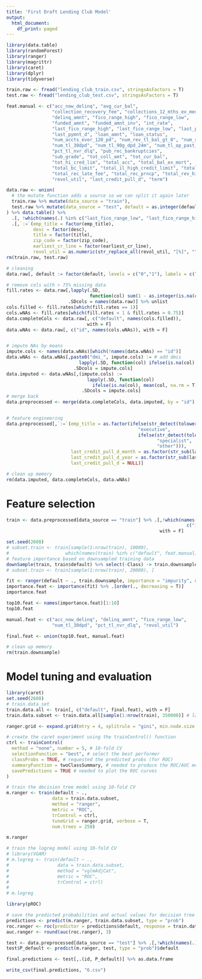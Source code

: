 ```yaml
---
title: 'First Draft Lending Club Model'
output:
  html_document:
    df_print: paged
---
```


```r
library(data.table)
library(randomForest)
library(ranger)
library(magrittr)
library(caret)
library(dplyr)
library(tidyverse)

train.raw <- fread("lending_club_train.csv", stringsAsFactors = T)
test.raw <- fread("lending_club_test.csv", stringsAsFactors = T)


```
```r
feat.manual <- c("acc_now_delinq", "avg_cur_bal", 
                 "collection_recovery_fee", "collections_12_mths_ex_med", "delinq_2yrs",
                 "delinq_amnt", "fico_range_high", "fico_range_low",
                 "funded_amnt", "funded_amnt_inv", "int_rate",
                 "last_fico_range_high", "last_fico_range_low", "last_pymnt_amnt", 
                 "last_pymnt_d", "loan_amnt", "loan_status", 
                 "num_accts_ever_120_pd", "num_rev_tl_bal_gt_0", "num_sats",
                 "num_tl_30dpd", "num_tl_90g_dpd_24m", "num_tl_op_past_12m", "open_acc", 
                 "pct_tl_nvr_dlq", "pub_rec_bankruptcies", 
                 "sub_grade", "tot_coll_amt", "tot_cur_bal",
                 "tot_hi_cred_lim", "total_acc", "total_bal_ex_mort",
                 "total_bc_limit", "total_il_high_credit_limit", "total_rec_int", 
                 "total_rec_late_fee", "total_rec_prncp", "total_rev_hi_lim", 
                 "revol_util", "last_credit_pull_d", "term")

data.raw <- union(
  # the mutate function adds a source so we can split it again later
  train.raw %>% mutate(data_source = "train"),
  test.raw %>% mutate(data_source = "test", default = as.integer(default))
) %>% data.table() %>%
  .[, !which(names(.) %in% c("last_fico_range_low", "last_fico_range_high")), with = F] %>%
  .[,`:=`(emp_title = factor(emp_title),
          desc = factor(desc),
          title = factor(title),
          zip_code = factor(zip_code),
          earliest_cr_line = factor(earliest_cr_line),
          revol_util = as.numeric(str_replace_all(revol_util, "[%]", "")))]
rm(train.raw, test.raw)

# cleaning
data.raw[, default := factor(default, levels = c("0","1"), labels = c("no_default", "default"))]

# remove cols with > 75% missing data
fill.rates <- data.raw[,lapply(.SD, 
                               function(col) sum(1 - as.integer(is.na(col)))/nrow(data.raw)), 
                       .SDcols = names(data.raw)] %>% unlist
cols.filled <- fill.rates[which(fill.rates == 1)]
cols.wNAs <- fill.rates[which(fill.rates < 1 & fill.rates > 0.75)]
data.completeCols <- data.raw[, c("default", names(cols.filled)), 
                              with = F]
data.wNAs <- data.raw[, c("id", names(cols.wNAs)), with = F]


# impute NAs by means
impute.cols <- names(data.wNAs)[which(!names(data.wNAs) == "id")]
data.wNAs <- data.wNAs[,paste0("dmi_", impute.cols) := # add dmis
                           lapply(.SD, function(col) ifelse(is.na(col), 1, 0)),
                         .SDcols = impute.cols]
data.imputed <- data.wNAs[,(impute.cols) := 
                              lapply(.SD, function(col) 
                                ifelse(is.na(col), mean(col, na.rm = T), col)), 
                            .SDcols = impute.cols]
# merge back
data.preprocessed <- merge(data.completeCols, data.imputed, by = "id")


# feature engineering
data.preprocessed[,`:=`(emp_title = as.factor(ifelse(str_detect(tolower(emp_title), "manager|director|ceo"),
                                                 "executive",
                                                 ifelse(str_detect(tolower(emp_title), "engineer|specialist"),
                                                        "specialist",
                                                        "other"))),
                        last_credit_pull_d_month = as.factor(str_sub(last_credit_pull_d, 1,3)),
                        last_credit_pull_d_year = as.factor(str_sub(last_credit_pull_d, 5,8)),
                        last_credit_pull_d = NULL)]

# clean up memory
rm(data.imputed, data.completeCols, data.wNAs)
```


# Feature selection
```r
train <- data.preprocessed[data_source == "train"] %>% .[,!which(names(.) %in% 
                                                                   c("id", "data_source")), 
                                                         with = F]

set.seed(2608)
# subset.train <- train[sample(1:nrow(train), 10000),
#                     which(names(train) %in% c("default", feat.manual)), with = F]
# feature importance based on downsampled training data
downSample(train, train$default) %>% select(-Class) -> train.downsample
# subset.train <- train[sample(1:nrow(train), 20000), ]

fit <- ranger(default ~ ., train.downsample, importance = "impurity", num.trees = 100)
importance.feat <- importance(fit) %>% .[order(., decreasing = T)]
importance.feat

top10.feat <- names(importance.feat)[1:10]
top10.feat

manual.feat <- c("acc_now_delinq", "delinq_amnt", "fico_range_low", 
                 "num_tl_30dpd", "pct_tl_nvr_dlq", "revol_util")

final.feat <- union(top10.feat, manual.feat)

# clean up memory
rm(train.downsample)
```
# Model tuning and evaluation
```r

library(caret)
set.seed(2608)
# train.data_set
train.data.all <- train[, c("default", final.feat), with = F]
train.data.subset <- train.data.all[sample(1:nrow(train), 350000)] # larger training sets kill my memory...

ranger.grid <- expand.grid(mtry = 4, splitrule = "gini", min.node.size = 1)

# create the caret experiment using the trainControl() function
ctrl <- trainControl(
  method = "none", number = 5, # 10-fold CV
  selectionFunction = "best", # select the best performer
  classProbs = TRUE, # requested the predicted probs (for ROC)
  summaryFunction = twoClassSummary, # needed to produce the ROC/AUC measures
  savePredictions = TRUE # needed to plot the ROC curves
)

# train the decision tree model using 10-fold CV
m.ranger <- train(default ~ .,
                 data = train.data.subset,
                 method = "ranger",
                 metric = "ROC",
                 trControl = ctrl, 
                 tuneGrid = ranger.grid, verbose = T,
                 num.trees = 250)

m.ranger

# train the logreg model using 10-fold CV
# library(VGAM)
# m.logreg <- train(default ~ .,
#                  data = train.data.subset,
#                  method = "vglmAdjCat",
#                  metric = "ROC",
#                  trControl = ctrl)
# 
# m.logreg
```
```r
library(pROC)

# save the predicted probabilities and actual values for decision tree
predictions <- predict(m.ranger, train.data.subset, type = "prob")
roc.ranger <- roc(predictor = predictions$default, response = train.data.subset$default)
auc.ranger <- round(auc(roc.ranger), 3)
```

```r
test <- data.preprocessed[data_source == "test"] %>% .[,!which(names(.) == "data_source"), with = F]
test$P_default <- predict(m.ranger, test, type = "prob")$default

final.predictions <- test[,.(id, P_default)] %>% as.data.frame

write_csv(final.predictions, "6.csv")
```

